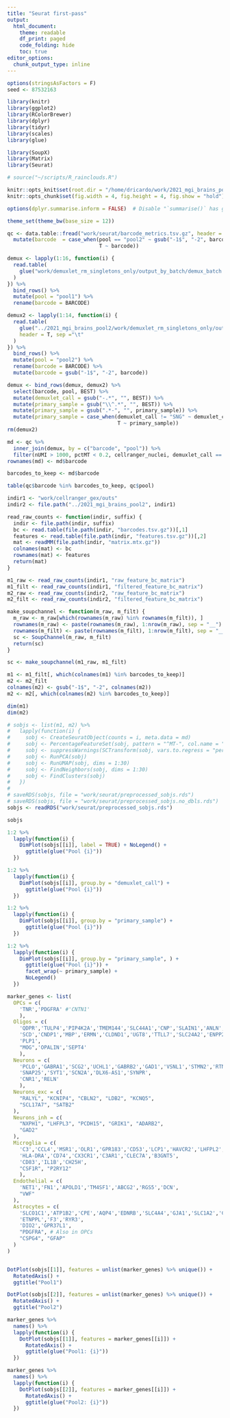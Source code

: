 ```yaml
---
title: "Seurat first-pass"
output:
  html_document:
    theme: readable
    df_print: paged
    code_folding: hide
    toc: true
editor_options: 
  chunk_output_type: inline
---
```


```r
options(stringsAsFactors = F)
seed <- 87532163

library(knitr)
library(ggplot2)
library(RColorBrewer)
library(dplyr)
library(tidyr)
library(scales)
library(glue)

library(SoupX)
library(Matrix)
library(Seurat)

# source("~/scripts/R_rainclouds.R")

knitr::opts_knit$set(root.dir = "/home/dricardo/work/2021_mgi_brains_pool1")
knitr::opts_chunk$set(fig.width = 4, fig.height = 4, fig.show = "hold")

options(dplyr.summarise.inform = FALSE)  # Disable "`summarise()` has grouped output by 'foo'" message

theme_set(theme_bw(base_size = 12))
```

```r
qc <- data.table::fread("work/seurat/barcode_metrics.tsv.gz", header = T, data.table = F) %>% 
  mutate(barcode  = case_when(pool == "pool2" ~ gsub("-1$", "-2", barcode), 
                              T ~ barcode)) 
```

```r
demux <- lapply(1:16, function(i) {
  read.table(
    glue("work/demuxlet_rm_singletons_only/output_by_batch/demux_batch.{i}_16.best"), header = T, sep ="\t"
  )
}) %>% 
  bind_rows() %>% 
  mutate(pool = "pool1") %>% 
  rename(barcode = BARCODE)

demux2 <- lapply(1:14, function(i) {
  read.table(
    glue("../2021_mgi_brains_pool2/work/demuxlet_rm_singletons_only/output_by_batch/demux_batch.{i}_14.best"), 
    header = T, sep ="\t"
  )
}) %>% 
  bind_rows() %>% 
  mutate(pool = "pool2") %>% 
  rename(barcode = BARCODE) %>% 
  mutate(barcode = gsub("-1$", "-2", barcode))

demux <- bind_rows(demux, demux2) %>% 
  select(barcode, pool, BEST) %>% 
  mutate(demuxlet_call = gsub("-.*", "", BEST)) %>% 
  mutate(primary_sample = gsub("\\^.*", "", BEST)) %>% 
  mutate(primary_sample = gsub(".*-", "", primary_sample)) %>% 
  mutate(primary_sample = case_when(demuxlet_call != "SNG" ~ demuxlet_call, 
                                    T ~ primary_sample))
rm(demux2)
```

```r
md <- qc %>% 
  inner_join(demux, by = c("barcode", "pool")) %>% 
  filter(nUMI > 1000, pctMT < 0.2, cellranger_nuclei, demuxlet_call == "SNG")
rownames(md) <- md$barcode

barcodes_to_keep <- md$barcode

table(qc$barcode %in% barcodes_to_keep, qc$pool)
```

```r
indir1 <- "work/cellranger_gex/outs"
indir2 <- file.path("../2021_mgi_brains_pool2", indir1)

read_raw_counts <- function(indir, suffix) {
  indir <- file.path(indir, suffix)
  bc <- read.table(file.path(indir, "barcodes.tsv.gz"))[,1]
  features <- read.table(file.path(indir, "features.tsv.gz"))[,2]
  mat <- readMM(file.path(indir, "matrix.mtx.gz"))
  colnames(mat) <- bc
  rownames(mat) <- features
  return(mat)
}

m1_raw <- read_raw_counts(indir1, "raw_feature_bc_matrix")
m1_filt <- read_raw_counts(indir1, "filtered_feature_bc_matrix")
m2_raw <- read_raw_counts(indir2, "raw_feature_bc_matrix")
m2_filt <- read_raw_counts(indir2, "filtered_feature_bc_matrix")
```

```r
make_soupchannel <- function(m_raw, m_filt) {
  m_raw <- m_raw[which(rownames(m_raw) %in% rownames(m_filt)), ]
  rownames(m_raw) <- paste(rownames(m_raw), 1:nrow(m_raw), sep = "__")
  rownames(m_filt) <- paste(rownames(m_filt), 1:nrow(m_filt), sep = "__")
  sc <- SoupChannel(m_raw, m_filt)
  return(sc)
}

sc <- make_soupchannel(m1_raw, m1_filt)
```


```r
m1 <- m1_filt[, which(colnames(m1) %in% barcodes_to_keep)]
m2 <- m2_filt
colnames(m2) <- gsub("-1$", "-2", colnames(m2))
m2 <- m2[, which(colnames(m2) %in% barcodes_to_keep)]

dim(m1)
dim(m2)

# sobjs <- list(m1, m2) %>%
#   lapply(function(i) {
#     sobj <- CreateSeuratObject(counts = i, meta.data = md)
#     sobj <- PercentageFeatureSet(sobj, pattern = "^MT-", col.name = "percent.mt")
#     sobj <- suppressWarnings(SCTransform(sobj, vars.to.regress = "percent.mt"))
#     sobj <- RunPCA(sobj)
#     sobj <- RunUMAP(sobj, dims = 1:30)
#     sobj <- FindNeighbors(sobj, dims = 1:30)
#     sobj <- FindClusters(sobj)
#   })
# 
# saveRDS(sobjs, file = "work/seurat/preprocessed_sobjs.rds")
# saveRDS(sobjs, file = "work/seurat/preprocessed_sobjs.no_dbls.rds")
sobjs <- readRDS("work/seurat/preprocessed_sobjs.rds")

sobjs
```


```r
1:2 %>% 
  lapply(function(i) {
    DimPlot(sobjs[[i]], label = TRUE) + NoLegend() +
      ggtitle(glue("Pool {i}"))
  })
```




```r
1:2 %>% 
  lapply(function(i) {
    DimPlot(sobjs[[i]], group.by = "demuxlet_call") +
      ggtitle(glue("Pool {i}")) 
  })

1:2 %>% 
  lapply(function(i) {
    DimPlot(sobjs[[i]], group.by = "primary_sample") +
      ggtitle(glue("Pool {i}")) 
  })
```

```r
1:2 %>% 
  lapply(function(i) {
    DimPlot(sobjs[[i]], group.by = "primary_sample", ) +
      ggtitle(glue("Pool {i}")) +
      facet_wrap(~ primary_sample) +
      NoLegend()
  })
```


```r
marker_genes <- list(
  OPCs = c(
    'TNR','PDGFRA' #'CNTN1'
    ),
  Oligos = c(
    'QDPR','TULP4','PIP4K2A','TMEM144','SLC44A1','CNP','SLAIN1','ANLN','MOBP',
    'SCD','CNDP1','MBP','ERMN','CLDND1','UGT8','TTLL7','SLC24A2','ENPP2','TF',
    'PLP1',
    "MOG",'OPALIN','SEPT4'
    ), 
  Neurons = c(  
    'PCLO','GABRA1','SCG2','UCHL1','GABRB2','GAD1','VSNL1','STMN2','RTN1',
    'SNAP25','SYT1','SCN2A','DLX6-AS1','SYNPR',
    'CNR1','RELN'
    ), 
  Neurons_exc = c(
    "RALYL", "KCNIP4", "CBLN2", "LDB2", "KCNQ5",
    "SCL17A7", "SATB2"
  ),
  Neurons_inh = c(
    "NXPH1", "LHFPL3", "PCDH15", "GRIK1", "ADARB2",
    "GAD2"
  ),
  Microglia = c(
    'C3','CCL4','MSR1','OLR1','GPR183','CD53','LCP1','HAVCR2','LHFPL2','PLEK',
    'HLA-DRA','CD74','CX3CR1','C3AR1','CLEC7A','B3GNT5',
    'CD83','IL1B','CH25H',
    "CSF1R", "P2RY12"
    ),
  Endothelial = c(
    'NET1','FN1','APOLD1','TM4SF1','ABCG2','RGS5','DCN',
    "VWF"
  ),
  Astrocytes = c(
    'SLCO1C1','ATP1B2','CPE','AQP4','EDNRB','SLC4A4','GJA1','SLC1A2','CLU',
    'ETNPPL','F3','RYR3',
    'DIO2','GPR37L1',
    "PDGFRA", # Also in OPCs
    "CSPG4", "GFAP"
  )
)


DotPlot(sobjs[[1]], features = unlist(marker_genes) %>% unique()) + 
  RotatedAxis() +
  ggtitle("Pool1")

DotPlot(sobjs[[2]], features = unlist(marker_genes) %>% unique()) + 
  RotatedAxis() +
  ggtitle("Pool2")
```

```r
marker_genes %>% 
  names() %>% 
  lapply(function(i) {
    DotPlot(sobjs[[1]], features = marker_genes[[i]]) + 
      RotatedAxis() +
      ggtitle(glue("Pool1: {i}"))    
  })
```

```r
marker_genes %>% 
  names() %>% 
  lapply(function(i) { 
    DotPlot(sobjs[[2]], features = marker_genes[[i]]) + 
      RotatedAxis() +
      ggtitle(glue("Pool2: {i}"))    
  })
```
